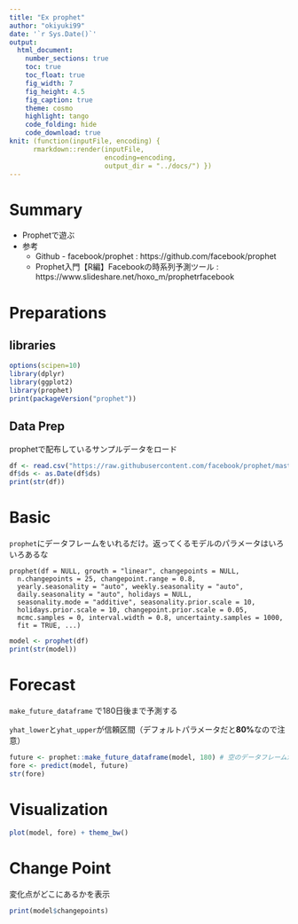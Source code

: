 ```yaml
---
title: "Ex prophet"
author: "okiyuki99"
date: '`r Sys.Date()`'
output:
  html_document:
    number_sections: true
    toc: true
    toc_float: true
    fig_width: 7
    fig_height: 4.5
    fig_caption: true
    theme: cosmo
    highlight: tango
    code_folding: hide
    code_download: true
knit: (function(inputFile, encoding) { 
      rmarkdown::render(inputFile,
                        encoding=encoding, 
                        output_dir = "../docs/") })
---
```


# Summary 

* Prophetで遊ぶ
* 参考 
    * Github - facebook/prophet : https://github.com/facebook/prophet
    * Prophet入門【R編】Facebookの時系列予測ツール : https://www.slideshare.net/hoxo_m/prophetrfacebook

# Preparations

## libraries

```r
options(scipen=10)
library(dplyr)
library(ggplot2)
library(prophet)
print(packageVersion("prophet"))
```

## Data Prep

prophetで配布しているサンプルデータをロード

```r
df <- read.csv("https://raw.githubusercontent.com/facebook/prophet/master/examples/example_wp_log_R_outliers1.csv")
df$ds <- as.Date(df$ds)
print(str(df))
```

# Basic

`prophet`にデータフレームをいれるだけ。返ってくるモデルのパラメータはいろいろあるな

```
prophet(df = NULL, growth = "linear", changepoints = NULL,
  n.changepoints = 25, changepoint.range = 0.8,
  yearly.seasonality = "auto", weekly.seasonality = "auto",
  daily.seasonality = "auto", holidays = NULL,
  seasonality.mode = "additive", seasonality.prior.scale = 10,
  holidays.prior.scale = 10, changepoint.prior.scale = 0.05,
  mcmc.samples = 0, interval.width = 0.8, uncertainty.samples = 1000,
  fit = TRUE, ...)
```

```r
model <- prophet(df)
print(str(model))
```

# Forecast

`make_future_dataframe` で180日後まで予測する

`yhat_lower`と`yhat_upper`が信頼区間（デフォルトパラメータだと**80%**なので注意）

```r
future <- prophet::make_future_dataframe(model, 180) # 空のデータフレームが生成される
fore <- predict(model, future)
str(fore)
```

# Visualization

```r
plot(model, fore) + theme_bw()
```


# Change Point

変化点がどこにあるかを表示

```r
print(model$changepoints)
```
